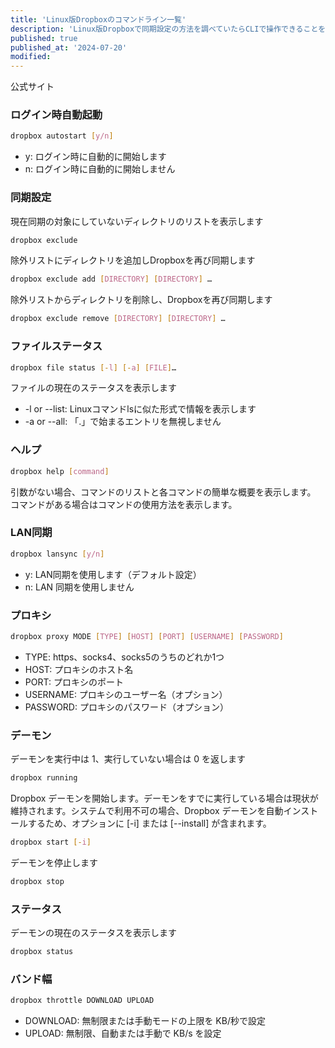 ```yaml
---
title: 'Linux版Dropboxのコマンドライン一覧'
description: 'Linux版Dropboxで同期設定の方法を調べていたらCLIで操作できることを知りました。'
published: true
published_at: '2024-07-20'
modified:
---
```


公式サイト
<LinkCard url="https://help.dropbox.com/ja-jp/installs/linux-commands#commands" />


### ログイン時自動起動

```bash
dropbox autostart [y/n]
```

- y: ログイン時に自動的に開始します
- n: ログイン時に自動的に開始しません


### 同期設定

現在同期の対象にしていないディレクトリのリストを表示します

```bash
dropbox exclude
```

除外リストにディレクトリを追加しDropboxを再び同期します

```bash
dropbox exclude add [DIRECTORY] [DIRECTORY] …
```

除外リストからディレクトリを削除し、Dropboxを再び同期します

```bash
dropbox exclude remove [DIRECTORY] [DIRECTORY] …
```


### ファイルステータス

```bash
dropbox file status [-l] [-a] [FILE]…
```

ファイルの現在のステータスを表示します

- -l or --list: Linuxコマンドlsに似た形式で情報を表示します
- -a or --all:  「.」で始まるエントリを無視しません


### ヘルプ

```bash
dropbox help [command]
```

引数がない場合、コマンドのリストと各コマンドの簡単な概要を表示します。
コマンドがある場合はコマンドの使用方法を表示します。


### LAN同期

```bash
dropbox lansync [y/n]
```

- y: LAN同期を使用します（デフォルト設定）
- n: LAN 同期を使用しません


### プロキシ

```bash
dropbox proxy MODE [TYPE] [HOST] [PORT] [USERNAME] [PASSWORD]
```

- TYPE: https、socks4、socks5のうちのどれか1つ
- HOST: プロキシのホスト名
- PORT: プロキシのポート
- USERNAME: プロキシのユーザー名（オプション）
- PASSWORD: プロキシのパスワード（オプション）


### デーモン

デーモンを実行中は 1、実行していない場合は 0 を返します

```bash
dropbox running
```

Dropbox デーモンを開始します。デーモンをすでに実行している場合は現状が維持されます。システムで利用不可の場合、Dropbox デーモンを自動インストールするため、オプションに [-i] または [--install] が含まれます。

```bash
dropbox start [-i]
```

デーモンを停止します

```bash
dropbox stop
```


### ステータス

デーモンの現在のステータスを表示します

```bash
dropbox status
```


### バンド幅

```bash
dropbox throttle DOWNLOAD UPLOAD
```

- DOWNLOAD: 無制限または手動モードの上限を KB/秒で設定
- UPLOAD:   無制限、自動または手動で KB/s を設定
